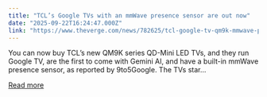 ```yaml
---
title: "TCL’s Google TVs with an mmWave presence sensor are out now"
date: "2025-09-22T16:24:47.000Z"
link: "https://www.theverge.com/news/782625/tcl-google-tv-qm9k-mmwave-presence-sensor-gemini"
---
```


You can now buy TCL’s new QM9K series QD-Mini LED TVs, and they run Google TV, are the first to come with Gemini AI, and have a built-in mmWave presence sensor, as reported by 9to5Google. The TVs star...

[Read more](https://www.theverge.com/news/782625/tcl-google-tv-qm9k-mmwave-presence-sensor-gemini)

